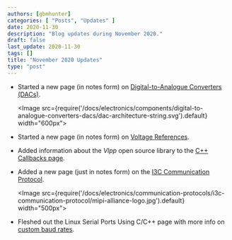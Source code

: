 ```yaml
---
authors: [gbmhunter]
categories: [ "Posts", "Updates" ]
date: 2020-11-30
description: "Blog updates during November 2020."
draft: false
last_update: 2020-11-30
tags: []
title: "November 2020 Updates"
type: "post"
---
```


* Started a new page (in notes form) on [Digital-to-Analogue Converters (DACs)](/electronics/components/digital-to-analogue-converters-dacs).

    <Image src={require('/docs/electronics/components/digital-to-analogue-converters-dacs/dac-architecture-string.svg').default} width="600px"></Image>

* Started a new page (in notes form) on [Voltage References](/electronics/components/power-regulators/voltage-references).

* Added information about the _Vlpp_ open source library to the [C++ Callbacks page](/programming/languages/c-plus-plus/callbacks).

* Added a new page (just in notes form) on the [I3C Communication Protocol](/electronics/communication-protocols/i3c-communication-protocol).

    <Image src={require('/docs/electronics/communication-protocols/i3c-communication-protocol/mipi-alliance-logo.jpg').default} width="500px"></Image>

* Fleshed out the Linux Serial Ports Using C/C++ page with more info on [custom baud rates](/programming/operating-systems/linux/linux-serial-ports-using-c-cpp#baud-rate).